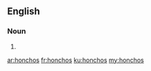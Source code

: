==English==

===Noun===
{{head|en|plural}}

# {{plural of|honcho|lang=en}}

[[ar:honchos]]
[[fr:honchos]]
[[ku:honchos]]
[[my:honchos]]